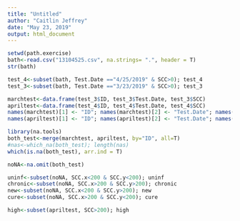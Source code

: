 ```yaml
---
title: "Untitled"
author: "Caitlin Jeffrey"
date: "May 23, 2019"
output: html_document
---
```


```r
setwd(path.exercise)
bath<-read.csv("13104525.csv", na.strings= ".", header = T)
str(bath)
```



```r
test_4<-subset(bath, Test.Date =="4/25/2019" & SCC>0); test_4
test_3<-subset(bath, Test.Date =="3/23/2019" & SCC>0); test_3
```

```r
marchtest<-data.frame(test_3$ID, test_3$Test.Date, test_3$SCC)
apriltest<-data.frame(test_4$ID, test_4$Test.Date, test_4$SCC)
names(marchtest)[1] <- "ID"; names(marchtest)[2] <- "Test.Date"; names(marchtest)[3]<- "SCC"
names(apriltest)[1] <- "ID"; names(apriltest)[2] <- "Test.Date"; names(apriltest)[3]<- "SCC"
```

```r
library(na.tools)
both_test<-merge(marchtest, apriltest, by="ID", all=T)
#nas<-which_na(both_test); length(nas)
which(is.na(both_test), arr.ind = T)
```

```r
noNA<-na.omit(both_test)
```


```r
uninf<-subset(noNA, SCC.x<200 & SCC.y<200); uninf
chronic<-subset(noNA, SCC.x>200 & SCC.y>200); chronic
new<-subset(noNA, SCC.x<200 & SCC.y>200); new
cure<-subset(noNA, SCC.x>200 & SCC.y<200); cure
```
```r
high<-subset(apriltest, SCC>200); high
```

